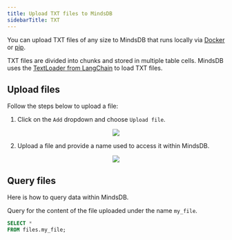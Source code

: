 ```yaml
---
title: Upload TXT files to MindsDB
sidebarTitle: TXT
---
```


You can upload TXT files of any size to MindsDB that runs locally via [Docker](/setup/self-hosted/docker) or [pip](/contribute/install).

TXT files are divided into chunks and stored in multiple table cells. MindsDB uses the [TextLoader from LangChain](https://api.python.langchain.com/en/latest/document_loaders/langchain_community.document_loaders.text.TextLoader.html) to load TXT files.

## Upload files

Follow the steps below to upload a file:

1. Click on the `Add` dropdown and choose `Upload file`.

<p align="center">
  <img src="/assets/files/upload_file.png"/>
</p>

2. Upload a file and provide a name used to access it within MindsDB.

<p align="center">
  <img src="/assets/files/upload_file_from_computer.png"/>
</p>

## Query files

Here is how to query data within MindsDB.

Query for the content of the file uploaded under the name `my_file`.

```sql
SELECT *
FROM files.my_file;
```
